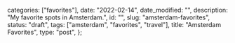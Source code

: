 
  categories: ["favorites"],
  date: "2022-02-14",
  date_modified: "",
  description: "My favorite spots in Amsterdam.",
  id: "",
  slug: "amsterdam-favorites",
  status: "draft",
  tags: ["amsterdam", "favorites", "travel"],
  title: "Amsterdam Favorites",
  type: "post",
};


<Spots id="amsterdam" />
